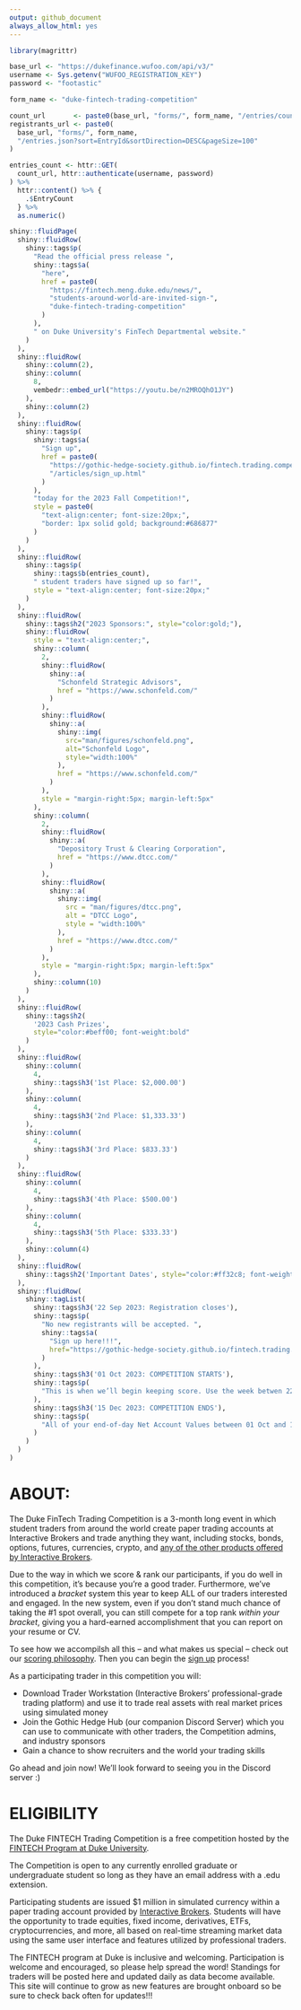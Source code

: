 ```yaml
---
output: github_document
always_allow_html: yes
---
```


```r
library(magrittr)

base_url <- "https://dukefinance.wufoo.com/api/v3/"
username <- Sys.getenv("WUFOO_REGISTRATION_KEY")
password <- "footastic"

form_name <- "duke-fintech-trading-competition"

count_url       <- paste0(base_url, "forms/", form_name, "/entries/count.json")
registrants_url <- paste0(
  base_url, "forms/", form_name,
  "/entries.json?sort=EntryId&sortDirection=DESC&pageSize=100"
)

entries_count <- httr::GET(
  count_url, httr::authenticate(username, password)
) %>%
  httr::content() %>% {
    .$EntryCount
  } %>%
  as.numeric()

shiny::fluidPage(
  shiny::fluidRow(
    shiny::tags$p(
      "Read the official press release ",
      shiny::tags$a(
        "here",
        href = paste0(
          "https://fintech.meng.duke.edu/news/",
          "students-around-world-are-invited-sign-",
          "duke-fintech-trading-competition"
        )
      ),
      " on Duke University's FinTech Departmental website."
    )
  ),
  shiny::fluidRow(
    shiny::column(2),
    shiny::column(
      8,
      vembedr::embed_url("https://youtu.be/n2MROQhO1JY")
    ),
    shiny::column(2)
  ),
  shiny::fluidRow(
    shiny::tags$p(
      shiny::tags$a(
        "Sign up",
        href = paste0(
          "https://gothic-hedge-society.github.io/fintech.trading.competition",
          "/articles/sign_up.html"
        )
      ),
      "today for the 2023 Fall Competition!",
      style = paste0(
        "text-align:center; font-size:20px;",
        "border: 1px solid gold; background:#686877"
      )
    )
  ),
  shiny::fluidRow(
    shiny::tags$p(
      shiny::tags$b(entries_count),
      " student traders have signed up so far!",
      style = "text-align:center; font-size:20px;"
    )
  ),
  shiny::fluidRow(
    shiny::tags$h2("2023 Sponsors:", style="color:gold;"),
    shiny::fluidRow(
      style = "text-align:center;",
      shiny::column(
        2,
        shiny::fluidRow(
          shiny::a(
            "Schonfeld Strategic Advisors",
            href = "https://www.schonfeld.com/"
          )
        ),
        shiny::fluidRow(
          shiny::a(
            shiny::img(
              src="man/figures/schonfeld.png",
              alt="Schonfeld Logo",
              style="width:100%"
            ),
            href = "https://www.schonfeld.com/"
          )
        ),
        style = "margin-right:5px; margin-left:5px"
      ),
      shiny::column(
        2,
        shiny::fluidRow(
          shiny::a(
            "Depository Trust & Clearing Corporation",
            href = "https://www.dtcc.com/"
          )
        ),
        shiny::fluidRow(
          shiny::a(
            shiny::img(
              src = "man/figures/dtcc.png",
              alt = "DTCC Logo",
              style = "width:100%"
            ),
            href = "https://www.dtcc.com/"
          )
        ),
        style = "margin-right:5px; margin-left:5px"
      ),
      shiny::column(10)
    )
  ),
  shiny::fluidRow(
    shiny::tags$h2(
      '2023 Cash Prizes', 
      style="color:#beff00; font-weight:bold"
    )
  ),
  shiny::fluidRow(
    shiny::column(
      4,
      shiny::tags$h3('1st Place: $2,000.00')
    ),
    shiny::column(
      4,
      shiny::tags$h3('2nd Place: $1,333.33')
    ),
    shiny::column(
      4,
      shiny::tags$h3('3rd Place: $833.33')
    )
  ),
  shiny::fluidRow(
    shiny::column(
      4,
      shiny::tags$h3('4th Place: $500.00')
    ),
    shiny::column(
      4,
      shiny::tags$h3('5th Place: $333.33')
    ),
    shiny::column(4)
  ),
  shiny::fluidRow( 
    shiny::tags$h2('Important Dates', style="color:#ff32c8; font-weight:bold")
  ),
  shiny::fluidRow(
    shiny::tagList(
      shiny::tags$h3('22 Sep 2023: Registration closes'),
      shiny::tags$p(
        "No new registrants will be accepted. ",
        shiny::tags$a(
          "Sign up here!!!",
          href="https://gothic-hedge-society.github.io/fintech.trading.competition/articles/sign_up.html"
        )
      ),
      shiny::tags$h3('01 Oct 2023: COMPETITION STARTS'),
      shiny::tags$p(
        "This is when we’ll begin keeping score. Use the week betwen 22 Sep and 01 Oct to get used to the Trader Workstation, interact on Discord, troubleshoot, etc."
      ),
      shiny::tags$h3('15 Dec 2023: COMPETITION ENDS'),
      shiny::tags$p(
        "All of your end-of-day Net Account Values between 01 Oct and 15 Dec will be used in the calculation of your scores, with 15 Dec being the final date. After that day the competition will be over and winners will be declared."
      ) 
    )
  )
)

```

# ABOUT:

The Duke FinTech Trading Competition is a 3-month long event in which student
traders from around the world create paper trading accounts at Interactive 
Brokers and trade anything they want, including stocks, bonds, options, futures,
currencies, crypto, and [any of the other products offered by Interactive 
Brokers](https://www.interactivebrokers.com/en/trading/products-invest-prod.php).

Due to the way in which we score & rank our participants, if you do well in this competition, it's because you're a good trader. Furthermore, we've introduced a
*bracket* system this year to keep ALL of our traders interested and engaged. In
the new system, even if you don't stand much chance of taking the #1 spot
overall, you can still compete for a top rank *within your bracket*, giving you
a hard-earned accomplishment that you can report on your resume or CV.

To see how we accompilsh all this -- and what makes us special -- check out our [scoring philosophy](https://gothic-hedge-society.github.io/fintech.trading.competition/articles/Scoring.html). Then you can begin the [sign up](https://gothic-hedge-society.github.io/fintech.trading.competition/articles/sign_up.html) process!

As a participating trader in this competition you will:

- Download Trader Workstation (Interactive Brokers' professional-grade trading
platform) and use it to trade real assets with real market prices using 
simulated money
- Join the Gothic Hedge Hub (our companion Discord Server) which you can use 
to communicate with other traders, the Competition admins, and industry 
sponsors
- Gain a chance to show recruiters and the world your trading skills

Go ahead and join now! We'll look forward to seeing you in the Discord server :)

# ELIGIBILITY
The Duke FINTECH Trading Competition is a free competition hosted by the [FINTECH Program at Duke University](https://fintech.meng.duke.edu/).

The Competition is open to any currently enrolled graduate or undergraduate
student so long as they have an email address with a .edu extension. 

Participating students are issued $1 million in simulated currency within a
paper trading account provided by [Interactive Brokers](https://www.interactivebrokers.com/en/trading/products-invest-prod.php).
Students will have the opportunity to trade equities, fixed income, derivatives,
ETFs, cryptocurrencies, and more, all based on real-time streaming market data
using the same user interface and features utilized by professional traders.

The FINTECH program at Duke is inclusive and welcoming. Participation is welcome
and encouraged, so please help spread the word! Standings for traders will be posted here and updated daily as data become available. This site will continue to grow as 
new features are brought onboard so be sure to check back often for updates!!!

